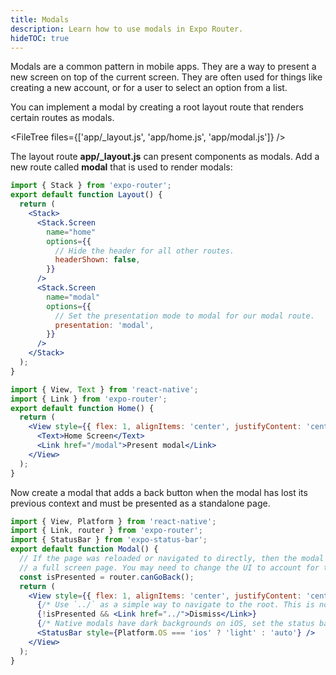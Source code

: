 ```yaml
---
title: Modals
description: Learn how to use modals in Expo Router.
hideTOC: true
---
```



Modals are a common pattern in mobile apps. They are a way to present a new screen on top of the current screen. They are often used for things like creating a new account, or for a user to select an option from a list.

<ContentSpotlight file="expo-router/modal.mp4" />

You can implement a modal by creating a root layout route that renders certain routes as modals.

<FileTree files={['app/_layout.js', 'app/home.js', 'app/modal.js']} />

The layout route **app/\_layout.js** can present components as modals. Add a new route called **modal** that is used to render modals:

```jsx app/_layout.js
import { Stack } from 'expo-router';
export default function Layout() {
  return (
    <Stack>
      <Stack.Screen
        name="home"
        options={{
          // Hide the header for all other routes.
          headerShown: false,
        }}
      />
      <Stack.Screen
        name="modal"
        options={{
          // Set the presentation mode to modal for our modal route.
          presentation: 'modal',
        }}
      />
    </Stack>
  );
}
```

```jsx app/home.js
import { View, Text } from 'react-native';
import { Link } from 'expo-router';
export default function Home() {
  return (
    <View style={{ flex: 1, alignItems: 'center', justifyContent: 'center' }}>
      <Text>Home Screen</Text>
      <Link href="/modal">Present modal</Link>
    </View>
  );
}
```

Now create a modal that adds a back button when the modal has lost its previous context and must be presented as a standalone page.

```jsx app/modal.js
import { View, Platform } from 'react-native';
import { Link, router } from 'expo-router';
import { StatusBar } from 'expo-status-bar';
export default function Modal() {
  // If the page was reloaded or navigated to directly, then the modal should be presented as
  // a full screen page. You may need to change the UI to account for this.
  const isPresented = router.canGoBack();
  return (
    <View style={{ flex: 1, alignItems: 'center', justifyContent: 'center' }}>
      {/* Use `../` as a simple way to navigate to the root. This is not analogous to "goBack". */}
      {!isPresented && <Link href="../">Dismiss</Link>}
      {/* Native modals have dark backgrounds on iOS, set the status bar to light content and add a fallback for other platforms with auto. */}
      <StatusBar style={Platform.OS === 'ios' ? 'light' : 'auto'} />
    </View>
  );
}
```
